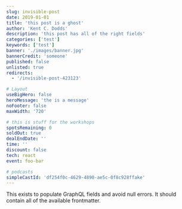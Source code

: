 ```yaml
---
slug: invisible-post
date: 2019-01-01
title: 'this post is a ghost'
author: 'Kent C. Dodds'
description: 'this post has all of the right fields'
categories: ['test']
keywords: ['test']
banner: './images/banner.jpg'
bannerCredit: 'someone'
published: false
unlisted: true
redirects:
  - '/invisible-post-423123'

# Layout
useBigHero: false
heroMessage: 'the is a message'
noFooter: false
maxWidth: '720'

# this is stuff for the workshops
spotsRemaining: 0
soldOut: true
dealEndDate: ''
time: ''
discount: false
tech: react
event: foo-bar

# podcasts
simpleCastId: 'df254f0c-4629-4890-ae5c-0f8c928ffake'
---
```


This exists to populate GraphQL fields and avoid null errors. It should contain
all of the available frontmatter.
